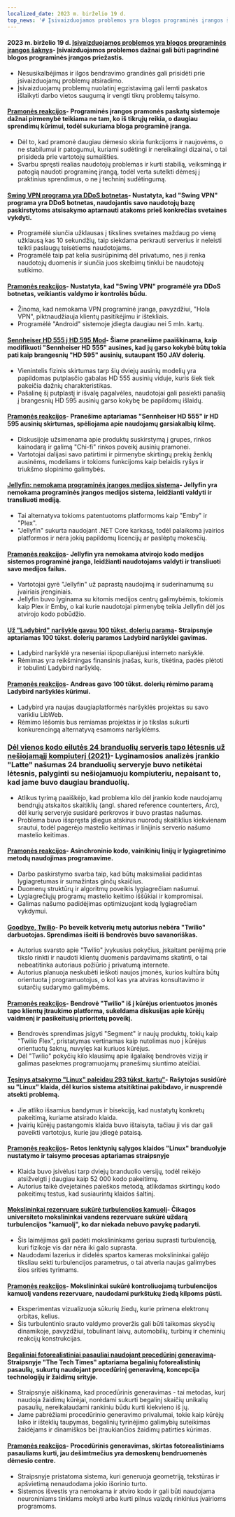 ```yaml
---
localized_date: 2023 m. birželio 19 d.
top_news: '# Įsivaizduojamos problemos yra blogos programinės įrangos šaknys'
---
```




<CallToAction />

<Steps>

#### 2023 m. birželio 19 d. [Įsivaizduojamos problemos yra blogos programinės įrangos šaknys](https://cerebralab.com/Imaginary_Problems_Are_the_Root_of_Bad_Software)- Įsivaizduojamos problemos dažnai gali būti pagrindinė blogos programinės įrangos priežastis.

- Nesusikalbėjimas ir ilgos bendravimo grandinės gali prisidėti prie įsivaizduojamų problemų atsiradimo.
- Įsivaizduojamų problemų nuolatinį egzistavimą gali lemti paskatos išlaikyti darbo vietos saugumą ir vengti tikrų problemų taisymo.

#### [Pramonės reakcijos](http://news.ycombinator.com/item?id=36380711)- Programinės įrangos pramonės paskatų sistemoje dažnai pirmenybė teikiama ne tam, ko iš tikrųjų reikia, o daugiau sprendimų kūrimui, todėl sukuriama bloga programinė įranga.

- Dėl to, kad pramonė daugiau dėmesio skiria funkcijoms ir naujovėms, o ne stabilumui ir patogumui, kuriami sudėtingi ir nereikalingi dizainai, o tai prisideda prie vartotojų sumaišties.
- Svarbu spręsti realias naudotojų problemas ir kurti stabilią, veiksmingą ir patogią naudoti programinę įrangą, todėl verta sutelkti dėmesį į praktinius sprendimus, o ne į techninį sudėtingumą.

#### [Swing VPN programa yra DDoS botnetas](https://lecromee.github.io/posts/swing_vpn_ddosing_sites/)- Nustatyta, kad "Swing VPN" programa yra DDoS botnetas, naudojantis savo naudotojų bazę paskirstytoms atsisakymo aptarnauti atakoms prieš konkrečias svetaines vykdyti.

- Programėlė siunčia užklausas į tikslines svetaines maždaug po vieną užklausą kas 10 sekundžių, taip siekdama perkrauti serverius ir neleisti teikti paslaugų teisėtiems naudotojams.
- Programėlė taip pat kelia susirūpinimą dėl privatumo, nes ji renka naudotojų duomenis ir siunčia juos skelbimų tinklui be naudotojų sutikimo.

#### [Pramonės reakcijos](http://news.ycombinator.com/item?id=36382700)- Nustatyta, kad "Swing VPN" programėlė yra DDoS botnetas, veikiantis valdymo ir kontrolės būdu.

- Žinoma, kad nemokama VPN programinė įranga, pavyzdžiui, "Hola VPN", piktnaudžiauja klientų pasitikėjimu ir ištekliais.
- Programėlė "Android" sistemoje įdiegta daugiau nei 5 mln. kartų.

#### [Sennheiser HD 555 į HD 595 Mod](http://mikebeauchamp.com/misc/sennheiser-hd-555-to-hd-595-mod/)- Šiame pranešime paaiškinama, kaip modifikuoti "Sennheiser HD 555" ausines, kad jų garso kokybė būtų tokia pati kaip brangesnių "HD 595" ausinių, sutaupant 150 JAV dolerių.

- Vienintelis fizinis skirtumas tarp šių dviejų ausinių modelių yra papildomas putplasčio gabalas HD 555 ausinių viduje, kuris šiek tiek pakeičia dažnių charakteristikas.
- Pašalinę šį putplastį ir išvalę pagalvėles, naudotojai gali pasiekti panašią į brangesnių HD 595 ausinių garso kokybę be papildomų išlaidų.

#### [Pramonės reakcijos](http://news.ycombinator.com/item?id=36377875)- Pranešime aptariamas "Sennheiser HD 555" ir HD 595 ausinių skirtumas, spėliojama apie naudojamų garsiakalbių kilmę.

- Diskusijoje užsimenama apie produktų suskirstymą į grupes, rinkos kainodarą ir galimą "Chi-fi" rinkos poveikį ausinių pramonei.
- Vartotojai dalijasi savo patirtimi ir pirmenybe skirtingų prekių ženklų ausinėms, modeliams ir tokioms funkcijoms kaip belaidis ryšys ir triukšmo slopinimo galimybės.

#### [Jellyfin: nemokama programinės įrangos medijos sistema](https://github.com/jellyfin/jellyfin)- Jellyfin yra nemokama programinės įrangos medijos sistema, leidžianti valdyti ir transliuoti mediją.

- Tai alternatyva tokioms patentuotoms platformoms kaip "Emby" ir "Plex".
- "Jellyfin" sukurta naudojant .NET Core karkasą, todėl palaikoma įvairios platformos ir nėra jokių papildomų licencijų ar paslėptų mokesčių.

#### [Pramonės reakcijos](http://news.ycombinator.com/item?id=36378689)- Jellyfin yra nemokama atvirojo kodo medijos sistemos programinė įranga, leidžianti naudotojams valdyti ir transliuoti savo medijos failus.

- Vartotojai gyrė "Jellyfin" už paprastą naudojimą ir suderinamumą su įvairiais įrenginiais.
- Jellyfin buvo lyginama su kitomis medijos centrų galimybėmis, tokiomis kaip Plex ir Emby, o kai kurie naudotojai pirmenybę teikia Jellyfin dėl jos atvirojo kodo pobūdžio.

#### [Už "Ladybird" naršyklę gavau 100 tūkst. dolerių paramą](https://twitter.com/awesomekling/status/1670298370550779905)- Straipsnyje aptariamas 100 tūkst. dolerių paramos Ladybird naršyklei gavimas.

- Ladybird naršyklė yra neseniai išpopuliarėjusi interneto naršyklė.
- Rėmimas yra reikšmingas finansinis įnašas, kuris, tikėtina, padės plėtoti ir tobulinti Ladybird naršyklę.

#### [Pramonės reakcijos](http://news.ycombinator.com/item?id=36377805)- Andreas gavo 100 tūkst. dolerių rėmimo paramą Ladybird naršyklės kūrimui.

- Ladybird yra naujas daugiaplatformės naršyklės projektas su savo varikliu LibWeb.
- Rėmimo lėšomis bus remiamas projektas ir jo tikslas sukurti konkurencingą alternatyvą esamoms naršyklėms.

### [Dėl vienos kodo eilutės 24 branduolių serveris tapo lėtesnis už nešiojamąjį kompiuterį (2021)](https://pkolaczk.github.io/server-slower-than-a-laptop/)- Lyginamosios analizės įrankio "Latte" našumas 24 branduolių serveryje buvo netikėtai lėtesnis, palyginti su nešiojamuoju kompiuteriu, nepaisant to, kad jame buvo daugiau branduolių.

- Atlikus tyrimą paaiškėjo, kad problema kilo dėl įrankio kode naudojamų bendrųjų atskaitos skaitiklių (angl. shared reference counterters, Arc), dėl kurių serveryje susidarė perkrovos ir buvo prastas našumas.
- Problema buvo išspręsta įdiegus atskirus nuorodų skaitiklius kiekvienam srautui, todėl pagerėjo mastelio keitimas ir linijinis serverio našumo mastelio keitimas.

#### [Pramonės reakcijos](http://news.ycombinator.com/item?id=36376669)- Asinchroninio kodo, vainikinių linijų ir lygiagretinimo metodų naudojimas programavime.

- Darbo paskirstymo svarba taip, kad būtų maksimaliai padidintas lygiagretumas ir sumažintas ginčų skaičius.
- Duomenų struktūrų ir algoritmų poveikis lygiagrečiam našumui.
- Lygiagrečiųjų programų mastelio keitimo iššūkiai ir kompromisai.
- Galimas našumo padidėjimas optimizuojant kodą lygiagrečiam vykdymui.

#### [Goodbye, Twilio](https://blog.miguelgrinberg.com/post/goodbye-twilio)- Po beveik ketverių metų autorius nebėra "Twilio" darbuotojas. Sprendimas išeiti iš bendrovės buvo savanoriškas.

- Autorius svarsto apie "Twilio" įvykusius pokyčius, įskaitant perėjimą prie tikslo rinkti ir naudoti klientų duomenis pardavimams skatinti, o tai nebeatitinka autoriaus požiūrio į privatumą internete.
- Autorius planuoja neskubėti ieškoti naujos įmonės, kurios kultūra būtų orientuota į programuotojus, o kol kas yra atviras konsultavimo ir sutarčių sudarymo galimybėms.

#### [Pramonės reakcijos](http://news.ycombinator.com/item?id=36382361)- Bendrovė "Twilio" iš į kūrėjus orientuotos įmonės tapo klientų įtraukimo platforma, sukeldama diskusijas apie kūrėjų vaidmenį ir pasikeitusių prioritetų poveikį.

- Bendrovės sprendimas įsigyti "Segment" ir naujų produktų, tokių kaip "Twilio Flex", pristatymas vertinamas kaip nutolimas nuo į kūrėjus orientuotų šaknų, nuvylęs kai kuriuos kūrėjus.
- Dėl "Twilio" pokyčių kilo klausimų apie ilgalaikę bendrovės viziją ir galimas pasekmes programuojamų pranešimų siuntimo ateičiai.

#### [Tęsinys atsakymo "Linux" paleidau 293 tūkst. kartų"](https://rwmj.wordpress.com/2023/06/18/follow-up-to-i-booted-linux-292612-times/)- Rašytojas susidūrė su "Linux" klaida, dėl kurios sistema atsitiktinai pakibdavo, ir nusprendė atsekti problemą.

- Jie atliko išsamius bandymus ir bisekciją, kad nustatytų konkretų pakeitimą, kuriame atsirado klaida.
- Įvairių kūrėjų pastangomis klaida buvo ištaisyta, tačiau ji vis dar gali paveikti vartotojus, kurie jau įdiegė pataisą.

#### [Pramonės reakcijos](http://news.ycombinator.com/item?id=36379615)- Retos lenktynių sąlygos klaidos "Linux" branduolyje nustatymo ir taisymo procesas aptariamas straipsnyje

- Klaida buvo įsivėlusi tarp dviejų branduolio versijų, todėl reikėjo atsižvelgti į daugiau kaip 52 000 kodo pakeitimų.
- Autorius taikė dvejetainės paieškos metodą, atlikdamas skirtingų kodo pakeitimų testus, kad susiaurintų klaidos šaltinį.

#### [Mokslininkai rezervuare sukūrė turbulencijos kamuolį](https://news.uchicago.edu/story/tempest-teacup-uchicago-physicists-make-breakthrough-creating-turbulence)- Čikagos universiteto mokslininkai vandens rezervuare sukūrė uždarą turbulencijos "kamuolį", ko dar niekada nebuvo pavykę padaryti.

- Šis laimėjimas gali padėti mokslininkams geriau suprasti turbulenciją, kuri fizikoje vis dar nėra iki galo suprasta.
- Naudodami lazerius ir didelės spartos kameras mokslininkai galėjo tiksliau sekti turbulencijos parametrus, o tai atveria naujas galimybes šios srities tyrimams.

#### [Pramonės reakcijos](http://news.ycombinator.com/item?id=36376875)- Mokslininkai sukūrė kontroliuojamą turbulencijos kamuolį vandens rezervuare, naudodami purkštukų žiedą kilpoms pūsti.

- Eksperimentas vizualizuoja sūkurių žiedų, kurie primena elektronų orbitas, kelius.
- Šis turbulentinio srauto valdymo proveržis gali būti taikomas skysčių dinamikoje, pavyzdžiui, tobulinant laivų, automobilių, turbinų ir cheminių reakcijų konstrukcijas.

#### [Begaliniai fotorealistiniai pasauliai naudojant procedūrinį generavimą](https://arxiv.org/abs/2306.09310)- Straipsnyje "The Tech Times" aptariama begalinių fotorealistinių pasaulių, sukurtų naudojant procedūrinį generavimą, koncepcija technologijų ir žaidimų srityje.

- Straipsnyje aiškinama, kad procedūrinis generavimas - tai metodas, kurį naudoja žaidimų kūrėjai, norėdami sukurti begalinį skaičių unikalių pasaulių, nereikalaudami rankiniu būdu kurti kiekvieno iš jų.
- Jame pabrėžiami procedūrinio generavimo privalumai, tokie kaip kūrėjų laiko ir išteklių taupymas, begalinių tyrinėjimo galimybių suteikimas žaidėjams ir dinamiškos bei įtraukiančios žaidimų patirties kūrimas.

#### [Pramonės reakcijos](http://news.ycombinator.com/item?id=36376071)- Procedūrinis generavimas, skirtas fotorealistiniams pasauliams kurti, jau dešimtmečius yra demoskenų bendruomenės dėmesio centre.

- Straipsnyje pristatoma sistema, kuri generuoja geometriją, tekstūras ir apšvietimą nenaudodama jokio išorinio turto.
- Sistemos išvestis yra nemokama ir atviro kodo ir gali būti naudojama neuroniniams tinklams mokyti arba kurti pilnus vaizdų rinkinius įvairioms programoms.

</Steps>
